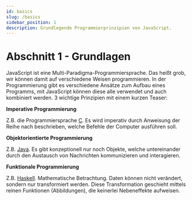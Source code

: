 ```yaml
---
id: basics
slug: /basics
sidebar_position: 1
description: Grundlegende Programmierprinzipien von JavaScript.
---
```



# Abschnitt 1 - Grundlagen

JavaScript ist eine Multi-Paradigma-Programmiersprache. Das heißt grob, wir
können damit auf verschiedene Weisen programmieren. In der Programmierung gibt
es verschiedene Ansätze zum Aufbau eines Programms, mit JavaScript können diese
alle verwendet und auch kombiniert werden. 3 wichtige Prinzipien mit einem kurzen
Teaser:

**Imperative Programmierung**

Z.B. die Programmiersprache [C](https://www.c-language.org/). Es wird imperativ
durch Anweisung der Reihe nach beschrieben, welche Befehle der Computer ausführen soll.

<JsSnippet path="factorial-imperative.js" toggleable />

**Objektorientierte Programmierung**

Z.B. [Java](https://dev.java/). Es gibt konzeptionell nur noch Objekte, welche
untereinander durch den Austausch von Nachrichten kommunizieren und interagieren.

<JsSnippet path="factorial-object.js" toggleable />

**Funktionale Programmierung**

Z.B. [Haskell](https://www.haskell.org/). Mathematische Betrachtung. Daten
können nicht verändert, sondern nur transformiert werden. Diese Transformation
geschieht mittels reinen Funktionen (Abbildungen), die keinerlei Nebeneffekte
aufweisen.

<JsSnippet path="factorial-functional.js" toggleable />
